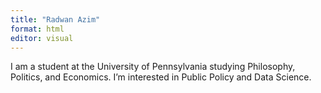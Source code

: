 ```yaml
---
title: "Radwan Azim"
format: html
editor: visual
---
```


I am a student at the University of Pennsylvania studying Philosophy, Politics, and Economics. I'm interested in Public Policy and Data Science.


